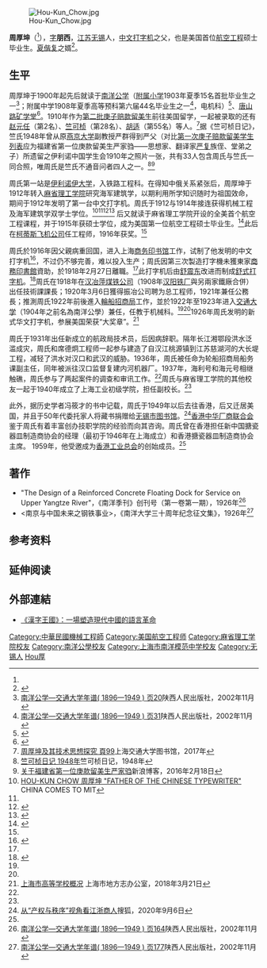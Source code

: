 [[File:Hou-Kun_Chow.jpg|thumb]]

'''周厚坤'''（{{bd|1889年||20世纪60年代|？}}<ref name=cc/>），[[表字|字]]'''朋西'''，[[江苏|江苏]][[无锡|无锡]]人，[[中文打字机|中文打字机]]之父，也是美国首位[[航空工程|航空工程]]硕士毕业生。[[夏偕复|夏偕复]]之婿<ref>{{cite book|title=《艺林散叶续编》|author=郑逸梅|publisher=中华书局|year=1987}}</ref>。

==生平==
周厚坤于1900年起先后就读于[[南洋公学|南洋公学]]（[[南洋公学附属小学|附属小学]]1903年夏季15名首批毕业生之一<ref>[http://archives.xjtu.edu.cn/__local/7/11/9F/50F56784FF9947D9E38BB5BC822_AC493D0D_40F50A.pdf?e=.pdf 南洋公学—交通大学年谱( 1896—1949 ) 页20]陕西人民出版社，2002年11月</ref>；附属中学1908年夏季高等预科第六届44名毕业生之一<ref>[http://archives.xjtu.edu.cn/__local/7/11/9F/50F56784FF9947D9E38BB5BC822_AC493D0D_40F50A.pdf?e=.pdf 南洋公学—交通大学年谱( 1896—1949 ) 页31]陕西人民出版社，2002年11月</ref>，电机科）<ref name="sjtu">{{cite web|url=http://eei.sjtu.edu.cn/DJ100New/Article_Print.asp?ArticleID=45|title=周厚坤|publisher=上海交通大学电气工程系}}{{dead link|date=2017年12月 |bot=InternetArchiveBot |fix-attempted=yes }}</ref>、[[唐山路矿学堂|唐山路矿学堂]]<ref name="ym">{{cite book|title=《游美同学录》（民国六年）|year=1917年}}</ref>。1910年作为[[第一次庚子赔款留美学生列表|第二批庚子赔款留美生]]前往美国留学，一起被录取的还有[[赵元任|赵元任]]（第2名）、[[竺可桢|竺可桢]]（第28名）、[[胡适|胡适]]（第55名）等人。<ref name=kp>[http://kpyj.crsp.org.cn/ch/reader/download_pdf_file.aspx?journal_id=kepuyj&file_name=75DC495BE19E81629F5D36A13E64E0287EFAF839EEB7FDB495145E35C017DD94C1C4B01066AA2B263A0ACD17DB8488F16771F20286789791B3F3ADCF77BA169F2F4495DF3F40B643&open_type=self&file_no=201701013 周厚坤及其技术思想探究 頁99]{{Dead link}}上海交通大学图书馆，2017年</ref>据《竺可桢日记》，竺氏1948年曾从原[[燕京大学|燕京大学]]副教授严群得到严父（对比[[第一次庚子赔款留美学生列表|第一次庚子赔款留美学生列表]]应为福建省第一位庚款留美生严家驺——思想家、翻译家[[严复|严复]]族侄、堂弟之子）所遗留之伊利诺中国学生会1910年之照片一张，共有33人包含周氏与竺氏一同合照，唯周氏是竺氏不通音问者四人之一。<ref>[http://www.ncku1897.net/diary/1948.html 竺可桢日记 1948年]竺可桢日记，1948年</ref><ref>[http://blog.sina.com.cn/s/blog_635934790102w8o5.html 关于福建省第一位庚款留美生严家驺]新浪博客，2016年2月18日</ref>

周氏第一站是[[伊利诺伊大学|伊利诺伊大学]]，入铁路工程科。在得知中俄关系紧张后，周厚坤于1912年转入[[麻省理工学院|麻省理工学院]]研究海军建筑学，以期利用所学知识随时为祖国效命，期间于1912年发明了第一台中文打字机。周氏于1912与1914年接连获得机械工程及海军建筑学双学士学位。<ref name=cc>[http://chinacomestomit.org/chou-houkun HOU-KUN CHOW 周厚坤 "FATHER OF THE CHINESE TYPEWRITER"] {{Wayback|url=http://chinacomestomit.org/chou-houkun |date=20210314193450 }}CHINA COMES TO MIT</ref><ref name=kp/><ref>{{cite web|url=http://www.shtong.gov.cn/newsite/node2/node2245/node68930/node68934/userobject1ai66570.html|title=《上海轻工业志》大事记|publisher=上海市地方志办公室|accessdate=2019-04-20|archive-date=2019-04-20|archive-url=https://web.archive.org/web/20190420060421/http://www.shtong.gov.cn/newsite/node2/node2245/node68930/node68934/userobject1ai66570.html|dead-url=no}}</ref><ref>{{cite book|title=《胡适留学日记》|author=胡适|chapter=1914年9月13日}}</ref>
后又就读于麻省理工学院开设的全美首个航空工程课程，并于1915年获硕士学位，成为美国第一位航空工程硕士毕业生。<ref>{{en}}{{cite web|url=http://web.mit.edu/aeroastro/about/history.html|title=A Brief History of MIT Aerospace|publisher=MIT|accessdate=2011-07-29|archive-date=2012-10-22|archive-url=https://web.archive.org/web/20121022212821/http://web.mit.edu/aeroastro/about/history.html|dead-url=no}}</ref>此后在[[柯蒂斯飞机与发动机公司|柯蒂斯飞机公司]]任工程师，1916年获{{tsl|en|Aero Club of America|美国航空俱乐部}}奖。<ref name="ym" />

周氏於1916年因父親病重回国，进入上海[[商务印书馆|商务印书馆]]工作，试制了他发明的中文打字机<ref>{{en}}{{cite web|url=http://query.nytimes.com/gst/abstract.html?res=FA0911F93E5F17738DDDAA0A94DF405B868DF1D3|title=Chinaman Invents Chinese Typewriter Using 4,000 Characters|publisher=''New York Times''|date=1916-07-23}}</ref>，不过仍不够完善，难以投入生产；周氏因第三次製造打字機未獲東家[[商務印書館|商務印書館]]資助，於1918年2月27日離職。<ref name=kp/>此打字机后由[[舒震东|舒震东]]改进而制成[[舒式打字机|舒式打字机]]。<ref>{{cite web|url=http://magazine.tongjiren.org/tongjiren/info.php?id=673|title=舒式打字机发明者舒震东的世博情|publisher=同济大学校友网}}{{dead link|date=2017年12月 |bot=InternetArchiveBot |fix-attempted=yes }}</ref>周氏在1918年在[[汉冶萍煤铁厂矿旧址|汉冶萍煤铁公司]]（1908年[[汉阳铁厂|汉阳铁厂]]與另兩家鐵廠合併）出任技術課課長；1920年3月6日獲得振冶公司聘为总工程师，1921年兼任公務長；推測周氏1922年前後進入[[輪船招商局|輪船招商局]]工作，並於1922年至1923年进入[[上海交通大學|交通大学]]（1904年之前名為南洋公學）兼任，任教于机械科。<ref name=kp/><ref name="sjtu" />1926年周氏发明的新式华文打字机，参展美国{{tsl|en|Sesquicentennial Exposition|费城世界博览会}}荣获“大奖章”。<ref>[http://www.shtong.gov.cn/dfz_web/DFZ/Info?idnode=174838&tableName=userobject1a&id=237840 上海市高等学校概况] {{Wayback|url=http://www.shtong.gov.cn/dfz_web/DFZ/Info?idnode=174838&tableName=userobject1a&id=237840 |date=20201104032340 }}上海市地方志办公室，2018年3月21日</ref>

周氏于1931年出任新成立的航政局技术员，后因病辞职。隔年长江湘鄂段洪水泛滥成灾，周氏和席德炯工程师一起参与建造了自汉江桃源镇到江苏慈湖河的大长堤工程，减轻了洪水对汉口和武汉的威胁。1936年，周氏被任命为轮船招商局船务课副主任，同年被派往汉口监督复建内河机器厂。1937年，海利号和海元号相继触礁，周氏参与了两起案件的调查和审讯工作。<ref name=kp/>周氏与麻省理工学院的其他校友一起于1940年成立了上海工业初级学院，担任副校长。<ref name=cc/>

此外，据历史学者冯筱才的书中记载，周氏于1949年以后去往香港，后又迁居美国，并且于50年代委托家人将藏书捐赠给[[无锡市图书馆|无锡市图书馆]]。<ref>[https://www.sohu.com/a/416685192_162758 从“产权与秩序”视角看江浙商人]搜狐，2020年9月6日</ref>[[香港中华厂商联合会|香港中华厂商联合会]]鉴于周氏有着丰富创办技职学院的经验而向其咨询。周氏曾在香港担任新中国搪瓷器皿制造商协会的经理（最初于1946年在上海成立）和香港搪瓷器皿制造商协会主席。 1959年，他受邀成为[[香港工业总会|香港工业总会]]的创始成员。<ref name=cc/>

==著作==
*"The Design of a Reinforced Concrete Floating Dock for Service on Upper Yangtze River"，《南洋季刊》创刊号（第一卷第一期），1926年<ref>[http://archives.xjtu.edu.cn/__local/7/11/9F/50F56784FF9947D9E38BB5BC822_AC493D0D_40F50A.pdf?e=.pdf 南洋公学—交通大学年谱( 1896—1949 ) 页164]陕西人民出版社，2002年11月</ref>
*<南京与中国未来之钢铁事业>，《南洋大学三十周年纪念征文集》，1926年<ref>[http://archives.xjtu.edu.cn/__local/7/11/9F/50F56784FF9947D9E38BB5BC822_AC493D0D_40F50A.pdf?e=.pdf 南洋公学—交通大学年谱( 1896—1949 ) 页177]陕西人民出版社，2002年11月</ref>

== 参考资料 ==
{{reflist|2}}

== 延伸阅读 ==
{{Wikisource further reading}}

==外部連結==
*[https://cn.nytimes.com/culture/20220121/kingdom-of-characters-jing-tsu/zh-hant/ 《漢字王國》：一場塑造現代中國的語言革命] {{Wayback|url=https://cn.nytimes.com/culture/20220121/kingdom-of-characters-jing-tsu/zh-hant/ |date=20220413035431 }}

{{DEFAULTSORT:Zhou周}}
[[Category:中華民國機械工程師|Category:中華民國機械工程師]]
[[Category:美国航空工程师|Category:美国航空工程师]]
[[Category:麻省理工学院校友|Category:麻省理工学院校友]]
[[Category:南洋公學校友|Category:南洋公學校友]]
[[Category:上海市南洋模范中学校友|Category:上海市南洋模范中学校友]]
[[Category:无锡人|Category:无锡人]]
[[Category:周姓|Hou厚]]